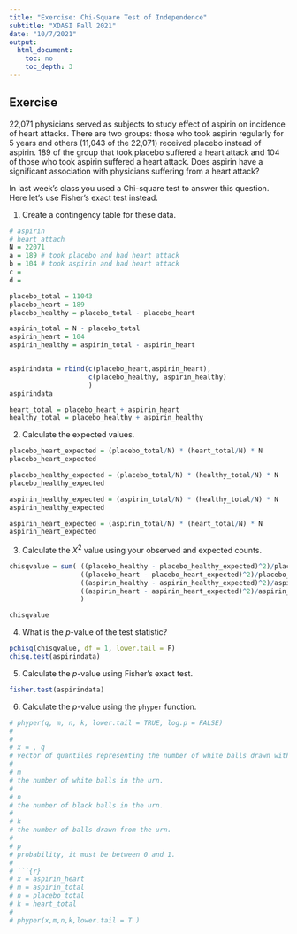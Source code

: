 ```yaml
---
title: "Exercise: Chi-Square Test of Independence"
subtitle: "XDASI Fall 2021"
date: "10/7/2021"
output:
  html_document:
    toc: no
    toc_depth: 3
---
```



## Exercise

22,071 physicians served as subjects to study effect of aspirin on incidence of heart attacks. There are two groups: those who took aspirin regularly for 5 years and others (11,043 of the 22,071) received placebo instead of aspirin. 189 of the group that took placebo suffered a heart attack and 104 of those who took aspirin suffered a heart attack. Does aspirin have a significant association with physicians suffering from a heart attack?
  
  In last week's class you used a Chi-square test to answer this question. Here let's use Fisher's exact test instead.

1. Create a contingency table for these data.

```r
# aspirin 
# heart attach
N = 22071
a = 189 # took placebo and had heart attack
b = 104 # took aspirin and had heart attack
c = 
d = 

placebo_total = 11043
placebo_heart = 189
placebo_healthy = placebo_total - placebo_heart

aspirin_total = N - placebo_total
aspirin_heart = 104
aspirin_healthy = aspirin_total - aspirin_heart


aspirindata = rbind(c(placebo_heart,aspirin_heart),
                    c(placebo_healthy, aspirin_healthy)
                    )
aspirindata

heart_total = placebo_heart + aspirin_heart
healthy_total = placebo_healthy + aspirin_healthy
```

2. Calculate the expected values.

```r
placebo_heart_expected = (placebo_total/N) * (heart_total/N) * N
placebo_heart_expected

placebo_healthy_expected = (placebo_total/N) * (healthy_total/N) * N
placebo_healthy_expected

aspirin_healthy_expected = (aspirin_total/N) * (healthy_total/N) * N
aspirin_healthy_expected

aspirin_heart_expected = (aspirin_total/N) * (heart_total/N) * N
aspirin_heart_expected


```


3. Calculate the $X^2$ value using your observed and expected counts.

```r

chisqvalue = sum( ((placebo_healthy - placebo_healthy_expected)^2)/placebo_healthy_expected +
                  ((placebo_heart - placebo_heart_expected)^2)/placebo_heart_expected +
                  ((aspirin_healthy - aspirin_healthy_expected)^2)/aspirin_healthy_expected +
                  ((aspirin_heart - aspirin_heart_expected)^2)/aspirin_heart_expected
                  )

chisqvalue

```


4. What is the $p$-value of the test statistic?

```r

pchisq(chisqvalue, df = 1, lower.tail = F)
chisq.test(aspirindata)
```


5. Calculate the $p$-value using Fisher's exact test.

```r
fisher.test(aspirindata)

```

6. Calculate the $p$-value using the `phyper` function.

```r
# phyper(q, m, n, k, lower.tail = TRUE, log.p = FALSE)
# 
# 
# x = , q	
# vector of quantiles representing the number of white balls drawn without replacement from an urn which contains both black and white balls.
# 
# m	
# the number of white balls in the urn.
# 
# n	
# the number of black balls in the urn.
# 
# k	
# the number of balls drawn from the urn.
# 
# p	
# probability, it must be between 0 and 1.
# 
# ```{r}
# x = aspirin_heart
# m = aspirin_total
# n = placebo_total
# k = heart_total
# 
# phyper(x,m,n,k,lower.tail = T )

```

